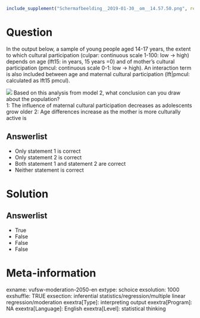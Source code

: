 ```r
include_supplement("Schermafbeelding__2019-01-30__om__14.57.50.png", recursive = TRUE)
```

Question
========
In the output below, a sample of young people aged 14-17 years, the extent to which cultural participation (culpar: continuous scale 1-100: low -&gt; high) depends on age (lft15: in years, 15 years =0) and of mother's cultural participation (pmcul: continuous scale 0-1: low -&gt; high). An interaction term is also included between age and maternal cultural participation (lft|pmcul: calculated as lft15 pmcul).  
  
![](Schermafbeelding__2019-01-30__om__14.57.50.png)
Based on this analysis from model 2, what conclusion can you draw about the population?  
1: The influence of maternal cultural participation decreases as adolescents grow older 2: Age differences increase as the mother is more culturally active is

Answerlist
----------
* Only statement 1 is correct
* Only statement 2 is correct
* Both statement 1 and statement 2 are correct
* Neither statement is correct

Solution
========

Answerlist
----------
* True
* False
* False
* False

Meta-information
================
exname: vufsw-moderation-2050-en
extype: schoice
exsolution: 1000
exshuffle: TRUE
exsection: inferential statistics/regression/multiple linear regression/moderation
exextra[Type]: interpreting output
exextra[Program]: NA
exextra[Language]: English
exextra[Level]: statistical thinking

